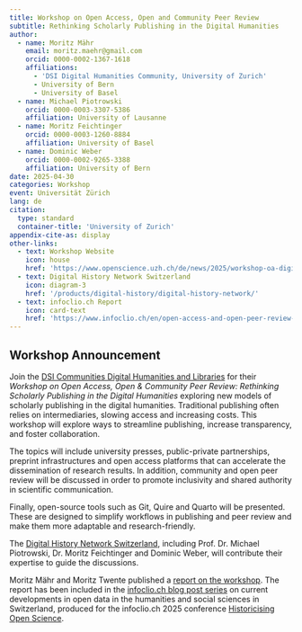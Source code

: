 ```yaml
---
title: Workshop on Open Access, Open and Community Peer Review
subtitle: Rethinking Scholarly Publishing in the Digital Humanities
author:
  - name: Moritz Mähr
    email: moritz.maehr@gmail.com
    orcid: 0000-0002-1367-1618
    affiliations: 
      - 'DSI Digital Humanities Community, University of Zurich'
      - University of Bern
      - University of Basel
  - name: Michael Piotrowski
    orcid: 0000-0003-3307-5386
    affiliation: University of Lausanne
  - name: Moritz Feichtinger
    orcid: 0000-0003-1260-8884
    affiliation: University of Basel
  - name: Dominic Weber
    orcid: 0000-0002-9265-3388
    affiliation: University of Bern
date: 2025-04-30
categories: Workshop
event: Universität Zürich
lang: de
citation:
  type: standard
  container-title: 'University of Zurich'
appendix-cite-as: display
other-links:
  - text: Workshop Website
    icon: house
    href: 'https://www.openscience.uzh.ch/de/news/2025/workshop-oa-digital-humanities.html'
  - text: Digital History Network Switzerland
    icon: diagram-3
    href: '/products/digital-history/digital-history-network/'
  - text: infoclio.ch Report
    icon: card-text
    href: 'https://www.infoclio.ch/en/open-access-and-open-peer-review-digital-humanities'
---
```


## Workshop Announcement

Join the [DSI Communities Digital Humanities and Libraries](https://www.dsi.uzh.ch/de/research/communities/digital-humanities.html) for their *Workshop on Open Access, Open & Community Peer Review: Rethinking Scholarly Publishing in the Digital Humanities* exploring new models of scholarly publishing in the digital humanities. Traditional publishing often relies on intermediaries, slowing access and increasing costs. This workshop will explore ways to streamline publishing, increase transparency, and foster collaboration.

The topics will include university presses, public-private partnerships, preprint infrastructures and open access platforms that can accelerate the dissemination of research results. In addition, community and open peer review will be discussed in order to promote inclusivity and shared authority in scientific communication.

Finally, open-source tools such as Git, Quire and Quarto will be presented. These are designed to simplify workflows in publishing and peer review and make them more adaptable and research-friendly.

The [Digital History Network Switzerland](/products/digital-history/digital-history-network/index.qmd), including Prof. Dr. Michael Piotrowski, Dr. Moritz Feichtinger and Dominic Weber, will contribute their expertise to guide the discussions.

::: {.callout-tip title="Workshop Report" icon="false"}
Moritz Mähr and Moritz Twente published a [report on the workshop](/products/publications/oa-peer-review/index.qmd). The report has been included in the [infoclio.ch blog post series](https://www.infoclio.ch/en/node/190093) on current developments in open data in the humanities and social sciences in Switzerland, produced for the infoclio.ch 2025 conference [Historicising Open Science](https://www.infoclio.ch/de/node/189964/).
:::